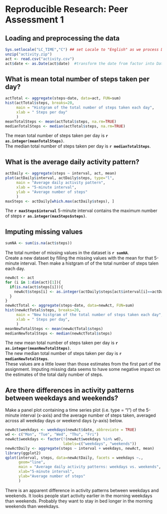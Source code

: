 # Reproducible Research: Peer Assessment 1


## Loading and preprocessing the data
```r
Sys.setlocale("LC_TIME","C") ## set Locale to "English" as we process Date type.
unzip("activity.zip")
act <- read.csv("activity.csv")
act$date <- as.Date(act$date)  #transform the date from factor into Date format
```



## What is mean total number of steps taken per day?
```r
actTotal <- aggregate(steps~date, data=act, FUN=sum)
hist(actTotal$steps, breaks=20,
     main = "Histgram of the total number of steps taken each day",
     xlab = " Steps per day"
     )
meanTotalSteps <- mean(actTotal$steps, na.rm=TRUE)
medianTotalSteps <- median(actTotal$steps, na.rm=TRUE)

```
The mean total number of steps taken per day is **`r as.integer(meanTotalSteps)`**.  
The median total number of steps taken per day is **`r medianTotalSteps`**.


## What is the average daily activity pattern?
```r
actDaily <- aggregate(steps ~ interval, act, mean)
plot(actDaily$interval, actDaily$steps, type="l",
     main = "Average daily activity pattern",
     xlab = "5-minute interval",
     ylab = "Average number of steps"
     )
maxSteps <- actDaily[which.max(actDaily$steps), ]
```
The **`r maxSteps$interval`**  5-minute interval contains the maximum number of steps **`r as.integer(maxSteps$steps)`**.


## Imputing missing values
```r
sumNA <- sum(is.na(act$steps))
```
The total number of missing values in the dataset is **`r sumNA`**.  
Create a new dataset by filling the missing values with the mean for that 5-minute interval. Then make a histgram of of the total number of steps talen each day.

```r
newAct <- act
for (i in 1:dim(act)[1]){
  if(is.na(act$steps[i])){
    newAct$steps[i] <- as.integer(actDaily$steps[act$interval[i]==actDaily$interval])
  }
}
newActTotal <- aggregate(steps~date, data=newAct, FUN=sum)
hist(newActTotal$steps, breaks=20,
     main = "New histgram of the total number of steps taken each day",
     xlab = " Steps per day",
     )
meanNewTotalSteps <- mean(newActTotal$steps)
medianNewTotalSteps <- median(newActTotal$steps)
```
The new mean total number of steps taken per day is **`r as.integer(meanNewTotalSteps)`**.  
The new median total number of steps taken per day is **`r medianNewTotalSteps`**.  
These values are a little lower than those estimates from the first part of the assignment. Imputing missing data seems to have some negative impact on the estimates of the total daily number of steps.


## Are there differences in activity patterns between weekdays and weekends?
Make a panel plot containing a time series plot (i.e. type = "l") of the 5-minute interval (x-axis) and the average number of steps taken, averaged across all weekday days or weekend days (y-axis) below. 

```r
newAct$weekdays <- weekdays(newAct$date, abbreviate = TRUE)
wd <- c("Mon", "Tue", "Wed", "Thu", "Fri")
newAct$weekdays <- factor(!(newAct$weekdays %in% wd), 
                          labels=c("weekdays", "weekends"))
newActDaily <- aggregate(steps ~ interval + weekdays, newAct, mean)
library(ggplot2)
qplot(interval, steps, data=newActDaily, facets = weekdays ~.,
      geom="line",
      main = "Average daily activity patterns: weekdays vs. weekends",
      xlab="5-minute interval",
      ylab="Average number of steps"
      )
```
There is an apparent difference in activity patterns between weekdays and weekends. It looks people start activity earlier in the morning weekdays than weekends. Probably they want to stay in bed longer in the morning weekends than weekdays.
